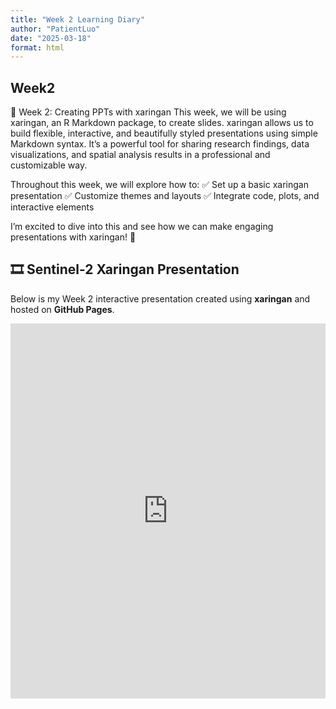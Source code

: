 ```yaml
---
title: "Week 2 Learning Diary"
author: "PatientLuo"
date: "2025-03-18"
format: html
---
```


## Week2

📢 Week 2: Creating PPTs with xaringan This week, we will be using xaringan, an R Markdown package, to create slides. xaringan allows us to build flexible, interactive, and beautifully styled presentations using simple Markdown syntax. It’s a powerful tool for sharing research findings, data visualizations, and spatial analysis results in a professional and customizable way.

Throughout this week, we will explore how to: ✅ Set up a basic xaringan presentation ✅ Customize themes and layouts ✅ Integrate code, plots, and interactive elements

I’m excited to dive into this and see how we can make engaging presentations with xaringan! 🚀

## 🎞️ Sentinel-2 Xaringan Presentation

Below is my Week 2 interactive presentation created using **xaringan** and hosted on **GitHub Pages**.

<iframe src="https://patientluo.github.io/Week2-pre/Week-2-presentation.html#4" width="100%" height="600px" frameborder="0">

</iframe>
